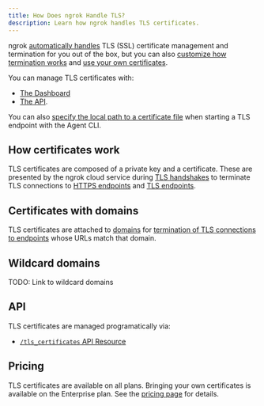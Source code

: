 ```yaml
---
title: How Does ngrok Handle TLS?
description: Learn how ngrok handles TLS certificates.
---
```


ngrok [automatically handles](/universal-gateway/tls-certificates/what-is-automatic-certificate-management) TLS (SSL) certificate management and termination for you out of the box, but you can also [customize how termination works](/traffic-policy/actions/terminate-tls/) and [use your own certificates](/universal-gateway/tls-certificates/how-do-i-use-my-own-certificates).

You can manage TLS certificates with:

- [The Dashboard](https://dashboard.ngrok.com/tls-certs)
- [The API](/api/resources/tls-certificates/).

You can also [specify the local path to a certificate file](/agent/cli/#example-10) when starting a TLS endpoint with the Agent CLI.

## How certificates work

TLS certificates are composed of a private key and a certificate. These are presented by the ngrok cloud service during [TLS handshakes](https://en.wikipedia.org/wiki/Transport_Layer_Security#TLS_handshake) to terminate TLS connections to [HTTPS endpoints](/universal-gateway/http) and [TLS endpoints](/universal-gateway/tls).

## Certificates with domains

TLS certificates are attached to [domains](/universal-gateway/domains/what-are-domains/) for [termination of TLS connections to endpoints](/universal-gateway/tls-termination/) whose URLs match that domain.

## Wildcard domains

TODO: Link to wildcard domains

## API

TLS certificates are managed programatically via:

- [`/tls_certificates` API Resource](/api/resources/tls-certificates/)

## Pricing

TLS certificates are available on all plans. Bringing your own certificates is available on the Enterprise plan. See the [pricing page](https://ngrok.com/pricing) for details.
